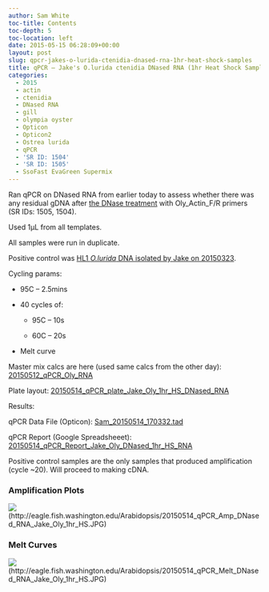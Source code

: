 ```yaml
---
author: Sam White
toc-title: Contents
toc-depth: 5
toc-location: left
date: 2015-05-15 06:28:09+00:00
layout: post
slug: qpcr-jakes-o-lurida-ctenidia-dnased-rna-1hr-heat-shock-samples
title: qPCR – Jake's O.lurida ctenidia DNased RNA (1hr Heat Shock Samples)
categories:
  - 2015
  - actin
  - ctenidia
  - DNased RNA
  - gill
  - olympia oyster
  - Opticon
  - Opticon2
  - Ostrea lurida
  - qPCR
  - 'SR ID: 1504'
  - 'SR ID: 1505'
  - SsoFast EvaGreen Supermix
---
```


Ran qPCR on DNased RNA from earlier today to assess whether there was any residual gDNA after [the DNase treatment](../2015-05-15-dnase-treatment-jakes-o-lurida-ctenidia-rna-1hr-heat-shock-from-20150506/index.qmd) with Oly_Actin_F/R primers (SR IDs: 1505, 1504).

Used 1μL from all templates.

All samples were run in duplicate.

Positive control was [HL1 _O.lurida_ DNA isolated by Jake on 20150323](https://heareresearch.blogspot.com/2015/03/3-23-2015-ezna-dna-isolation-with-seed.html).

Cycling params:




    
  * 95C – 2.5mins

    
  * 40 cycles of:

    
    * 95C – 10s

    
    * 60C – 20s




    
  * Melt curve



Master mix calcs are here (used same calcs from the other day): [20150512_qPCR_Oly_RNA](https://docs.google.com/spreadsheets/d/1-jUGGyD56GcA_uk07TFUEh2R0Y2e6DxeEzqdByTccJE/edit?usp=sharing)

Plate layout: [20150514_qPCR_plate_Jake_Oly_1hr_HS_DNased_RNA](https://docs.google.com/spreadsheets/d/1A4x_0wd2EhMo84msvb-dsLluARUU8ily0h6IQL_5V_k/edit?usp=sharing)



Results:

qPCR Data File (Opticon): [Sam_20150514_170332.tad](https://eagle.fish.washington.edu/Arabidopsis/qPCR/Opticon/Sam_20150514_170332.tad)

qPCR Report (Google Spreadsheeet): [20150514_qPCR_Report_Jake_Oly_DNased_1hr_HS_RNA](https://docs.google.com/spreadsheets/d/1DY3eA1Wh01TrcZ8DFX5Ij-EEDhPimYmWfUvsYGaxEc4/edit?usp=sharing)



Positive control samples are the only samples that produced amplification (cycle ~20). Will proceed to making cDNA.





### Amplification Plots



![](https://eagle.fish.washington.edu/Arabidopsis/20150514_qPCR_Amp_DNased_RNA_Jake_Oly_1hr_HS.JPG)(http://eagle.fish.washington.edu/Arabidopsis/20150514_qPCR_Amp_DNased_RNA_Jake_Oly_1hr_HS.JPG)





### Melt Curves



![](https://eagle.fish.washington.edu/Arabidopsis/20150514_qPCR_Melt_DNased_RNA_Jake_Oly_1hr_HS.JPG)(http://eagle.fish.washington.edu/Arabidopsis/20150514_qPCR_Melt_DNased_RNA_Jake_Oly_1hr_HS.JPG)
